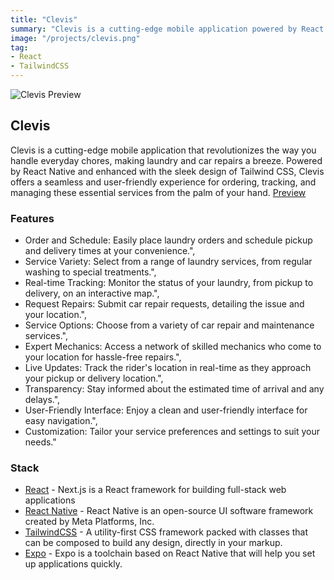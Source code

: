 ```yaml
---
title: "Clevis"
summary: "Clevis is a cutting-edge mobile application powered by React Native and enriched with the sleek design of Tailwind CSS. It revolutionizes everyday chores such as laundry and car repairs by providing a seamless and user-friendly experience. Users can easily order and schedule laundry services, select from a variety of options, and track their laundry in real-time. Additionally, Clevis allows users to request car repairs and connect with expert mechanics who come to their location for hassle-free service. The app offers live updates, transparency in service, a user-friendly interface, and customization options, making it a convenient solution for essential tasks."
image: "/projects/clevis.png"
tag: 
- React
- TailwindCSS
---
```

![Clevis Preview](/projects/clevis.png)

## Clevis
Clevis is a cutting-edge mobile application that revolutionizes the way you handle everyday chores, making laundry and car repairs a breeze. Powered by React Native and enhanced with the sleek design of Tailwind CSS, Clevis offers a seamless and user-friendly experience for ordering, tracking, and managing these essential services from the palm of your hand.
[Preview](https://play.google.com/store/apps/details?id=com.alawaelsky.clevis&pcampaignid=web_share)

### Features
- Order and Schedule: Easily place laundry orders and schedule pickup and delivery times at your convenience.",
- Service Variety: Select from a range of laundry services, from regular washing to special treatments.",
- Real-time Tracking: Monitor the status of your laundry, from pickup to delivery, on an interactive map.",
- Request Repairs: Submit car repair requests, detailing the issue and your location.",
- Service Options: Choose from a variety of car repair and maintenance services.",
- Expert Mechanics: Access a network of skilled mechanics who come to your location for hassle-free repairs.",
- Live Updates: Track the rider's location in real-time as they approach your pickup or delivery location.",
- Transparency: Stay informed about the estimated time of arrival and any delays.",
- User-Friendly Interface: Enjoy a clean and user-friendly interface for easy navigation.",
- Customization: Tailor your service preferences and settings to suit your needs."

### Stack
- [React](https://nextjs.org) - Next.js is a React framework for building full-stack web applications
- [React Native](https://reactnative.dev/) - React Native is an open-source UI software framework created by Meta Platforms, Inc.
- [TailwindCSS](https://tailwindcss.com) - A utility-first CSS framework packed with classes that can be composed to build any design, directly in your markup.
- [Expo](https://expo.dev) - Expo is a toolchain based on React Native that will help you set up applications quickly.

